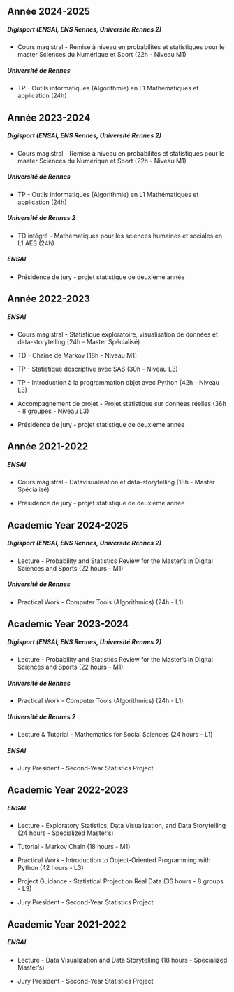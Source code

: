::: {.content-visible when-profile="french"}
::: {.callout-tip icon="false" collapse="false" appearance="minimal"}
# Année 2024-2025

##### Digisport (ENSAI, ENS Rennes, Université Rennes 2)

-   Cours magistral - Remise à niveau en probabilités et statistiques pour le master Sciences du Numérique et Sport (22h - Niveau M1)

##### Université de Rennes

-   TP - Outils informatiques (Algorithmie) en L1 Mathématiques et application (24h)
:::

::: {.callout-tip icon="false" collapse="true" appearance="minimal"}
# Année 2023-2024

##### Digisport (ENSAI, ENS Rennes, Université Rennes 2)

-   Cours magistral - Remise à niveau en probabilités et statistiques pour le master Sciences du Numérique et Sport (22h - Niveau M1)

##### Université de Rennes

-   TP - Outils informatiques (Algorithmie) en L1 Mathématiques et application (24h)

##### Université de Rennes 2

-   TD intégré - Mathématiques pour les sciences humaines et sociales en L1 AES (24h)

##### ENSAI

-   Présidence de jury - projet statistique de deuxième année
:::

::: {.callout-tip icon="false" collapse="true" appearance="minimal"}
# Année 2022-2023

##### ENSAI

-   Cours magistral - Statistique exploratoire, visualisation de données et data-storytelling (24h - Master Spécialisé)

-   TD - Chaîne de Markov (18h - Niveau M1)

-   TP - Statistique descriptive avec SAS (30h - Niveau L3)

-   TP - Introduction à la programmation objet avec Python (42h - Niveau L3)

-   Accompagnement de projet - Projet statistique sur données réelles (36h - 8 groupes - Niveau L3)

-   Présidence de jury - projet statistique de deuxième année
:::

::: {.callout-tip icon="false" collapse="true" appearance="minimal"}
# Année 2021-2022

##### ENSAI

-   Cours magistral - Datavisualisation et data-storytelling (18h - Master Spécialisé)

-   Présidence de jury - projet statistique de deuxième année
:::
:::

::: {.content-visible when-profile="english"}
::: {.callout-tip icon="false" collapse="false" appearance="minimal"}
# Academic Year 2024-2025

##### Digisport (ENSAI, ENS Rennes, Université Rennes 2)

-   Lecture - Probability and Statistics Review for the Master's in Digital Sciences and Sports (22 hours - M1)

##### Université de Rennes

-   Practical Work - Computer Tools (Algorithmics) (24h - L1)
:::


::: {.callout-tip icon="false" collapse="true" appearance="minimal"}
# Academic Year 2023-2024

##### Digisport (ENSAI, ENS Rennes, Université Rennes 2)

-   Lecture - Probability and Statistics Review for the Master's in Digital Sciences and Sports (22 hours - M1)

##### Université de Rennes

-   Practical Work - Computer Tools (Algorithmics) (24h - L1)

##### Université de Rennes 2

-   Lecture & Tutorial - Mathematics for Social Sciences (24 hours - L1)

##### ENSAI

-   Jury President - Second-Year Statistics Project
:::

::: {.callout-tip icon="false" collapse="true" appearance="minimal"}
# Academic Year 2022-2023

##### ENSAI

-   Lecture - Exploratory Statistics, Data Visualization, and Data Storytelling (24 hours - Specialized Master's)

-   Tutorial - Markov Chain (18 hours - M1)

-   Practical Work - Introduction to Object-Oriented Programming with Python (42 hours - L3)

-   Project Guidance - Statistical Project on Real Data (36 hours - 8 groups - L3)

-   Jury President - Second-Year Statistics Project
:::

::: {.callout-tip icon="false" collapse="true" appearance="minimal"}
# Academic Year 2021-2022

##### ENSAI

-   Lecture - Data Visualization and Data Storytelling (18 hours - Specialized Master's)

-   Jury President - Second-Year Statistics Project
:::
:::

